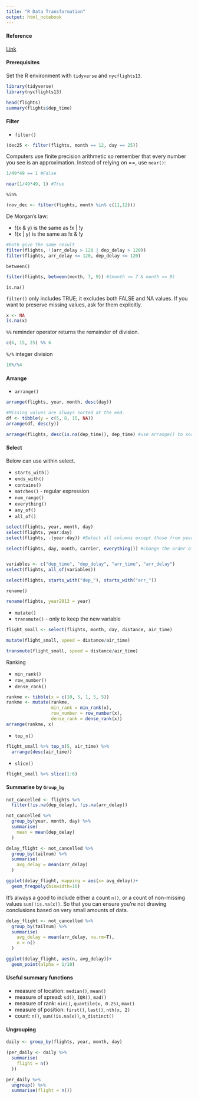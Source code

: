 ---
title: "R Data Transformation"
output: html_notebook
---

#### Reference
[Link](https://r4ds.had.co.nz/transform.html)

#### Prerequisites
Set the R environment with `tidyverse` and `nycflights13`.

```{r packages}
library(tidyverse)
library(nycflights13)
```

```{r head}
head(flights)
summary(flights$dep_time)
```


#### Filter
* `filter()`

```{r filter}
(dec25 <- filter(flights, month == 12, day == 25))
```

Computers use finite precision arithmetic so remember that every number you see is an approximation. Instead of relying on ==, use `near()`:

```{r near}
1/49*49 == 1 #False

near(1/49*49, 1) #True
```


`%in%`

```{r %in%}
(nov_dec <- filter(flights, month %in% c(11,12)))
```

De Morgan's law:

* !(x & y) is the same as !x | !y 
* !(x | y) is the same as !x & !y

```{r De Morgan’s law}
#both give the same result
filter(flights, !(arr_delay > 120 | dep_delay > 120))
filter(flights, arr_delay <= 120, dep_delay <= 120)
```


`between()`

```{r between}
filter(flights, between(month, 7, 9)) #(month >= 7 & month <= 9)
```



`is.na()`

`filter()` only includes TRUE; it excludes both FALSE and NA values. If you want to preserve missing values, ask for them explicitly.
```{r is.na}
x <- NA
is.na(x)
```

`%%` reminder operator returns the remainder of division.

```{r %%}
c(6, 15, 25) %% 6
```
`%/%` integer division
```{r %/%}
10%/%4
```



#### Arrange
* `arrange()`

```{r arrange1}
arrange(flights, year, month, desc(day))

#Missing values are always sorted at the end.
df <- tibble(y = c(5, 8, 15, NA)) 
arrange(df, desc(y))
```


```{r arrange2}
arrange(flights, desc(is.na(dep_time)), dep_time) #use arrange() to sort all missing values to the start
```


#### Select
Below can use within select.

* `starts_with()`
* `ends_with()`
* `contains()`
* `matches()` - regular expression
* `num_range()`
* `everything()`
* `any_of()`
* `all_of()`

```{r select}
select(flights, year, month, day)
select(flights, year:day)
select(flights, -(year:day)) #Select all columns except those from year to day (inclusive)

select(flights, day, month, carrier, everything()) #change the order of column without having to specify the names of all the columns.


variables <- c("dep_time", "dep_delay", "arr_time", "arr_delay")
select(flights, all_of(variables))

select(flights, starts_with("dep_"), starts_with("arr_"))
```

`rename()`
```{r rename}
rename(flights, year2013 = year)
```


* `mutate()`
* `transmute()` - only to keep the new variable

```{r mutate}
flight_small <- select(flights, month, day, distance, air_time)

mutate(flight_small, speed = distance/air_time)

transmute(flight_small, speed = distance/air_time)
```

Ranking

* `min_rank()`
* `row_number()`
* `dense_rank()`

```{r ranking}
rankme <- tibble(x = c(10, 5, 1, 5, 5))
rankme <- mutate(rankme, 
                 min_rank = min_rank(x),
                 row_number = row_number(x),
                 dense_rank = dense_rank(x))
arrange(rankme, x)
```


* `top_n()`

```{r top_n, echo=TRUE}
flight_small %>% top_n(5, air_time) %>% 
  arrange(desc(air_time))
```

* `slice()`

```{r slice}
flight_small %>% slice(1:6)
```

#### Summarise by `Group_by`

```{r summaise}
not_cancelled <- flights %>% 
  filter(!is.na(dep_delay), !is.na(arr_delay))

not_cancelled %>% 
  group_by(year, month, day) %>% 
  summarise(
    mean = mean(dep_delay)
  )

delay_flight <- not_cancelled %>% 
  group_by(tailnum) %>% 
  summarise(
    avg_delay = mean(arr_delay)
  )

ggplot(delay_flight, mapping = aes(x= avg_delay))+
  geom_freqpoly(binwidth=10)
```


It’s always a good to include either a count `n()`, or a count of non-missing values `sum(!is.na(x))`. So that you can ensure you’re not drawing conclusions based on very small amounts of data.

```{r n()}
delay_flight <- not_cancelled %>% 
  group_by(tailnum) %>% 
  summarise(
    avg_delay = mean(arr_delay, na.rm=T),
    n = n()
  ) 

ggplot(delay_flight, aes(n, avg_delay))+
  geom_point(alpha = 1/10)
```

#### Useful summary functions

* measure of location: `median()`, `mean()`
* measure of spread: `sd()`, `IQR()`, `mad()`
* measure of rank: `min()`, `quantile(x, 0.25)`, `max()`
* measure of position: `first()`, `last()`, `nth(x, 2)`
* count: `n()`, `sum(!is.na(x))`, `n_distinct()`

#### Ungrouping

```{r ungrouping}
daily <- group_by(flights, year, month, day)

(per_daily <- daily %>% 
  summarise(
    flight = n()
  ))

per_daily %>% 
  ungroup() %>% 
  summarise(flight = n())
```

